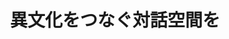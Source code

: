---
title: "異文化をつなぐ対話空間を"
category: "環境・社会理工学院"
vol: "92"
interviewee: "野原佳代子"
tags: ["融合理工学系", "翻訳", "言語"]
pdf: "92-2-nohara.pdf"
portrait: ""
career: ""
preface: "　それぞれの専門分野の垣根を超えた交わりがイノベーションに必要になってくる時代。分野の壁を越え、どうやったら相手の言っていることを理解し、自分の言いたいことを相手に分かるように伝えるか。人のコミュニケーションから見えてくる世界とは何なのだろうか。"
---